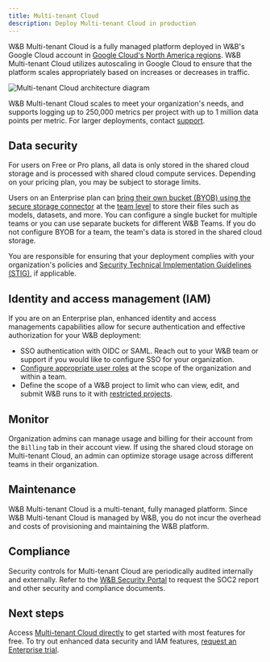 ```yaml
---
title: Multi-tenant Cloud
description: Deploy Multi-tenant Cloud in production
---
```


W&B Multi-tenant Cloud is a fully managed platform deployed in W&B's Google Cloud account in [Google Cloud's North America regions](https://cloud.google.com/compute/docs/regions-zones). W&B Multi-tenant Cloud utilizes autoscaling in Google Cloud to ensure that the platform scales appropriately based on increases or decreases in traffic.

<Frame>
    <img src="/images/hosting/multi_tenant_cloud_arch.png" alt="Multi-tenant Cloud architecture diagram"  />
</Frame>

W&B Multi-tenant Cloud scales to meet your organization's needs, and supports logging up to 250,000 metrics per project with up to 1 million data points per metric. For larger deployments, contact [support](mailto:support@wandb.com).

## Data security

For users on Free or Pro plans, all data is only stored in the shared cloud storage and is processed with shared cloud compute services. Depending on your pricing plan, you may be subject to storage limits.

Users on an Enterprise plan can [bring their own bucket (BYOB) using the secure storage connector](/platform/hosting/data-security/secure-storage-connector) at the [team level](/platform/hosting/data-security/secure-storage-connector#configuration-options) to store their files such as models, datasets, and more. You can configure a single bucket for multiple teams or you can use separate buckets for different W&B Teams. If you do not configure BYOB for a team, the team's data is stored in the shared cloud storage.

You are responsible for ensuring that your deployment complies with your organization's policies and [Security Technical Implementation Guidelines (STIG)](https://en.wikipedia.org/wiki/Security_Technical_Implementation_Guide), if applicable.

## Identity and access management (IAM)
If you are on an Enterprise plan, enhanced identity and access managements capabilities allow for secure authentication and effective authorization for your W&B deployment:

* SSO authentication with OIDC or SAML. Reach out to your W&B team or support if you would like to configure SSO for your organization.
* [Configure appropriate user roles](/platform/hosting/iam/access-management/manage-organization#assign-or-update-a-users-role) at the scope of the organization and within a team.
* Define the scope of a W&B project to limit who can view, edit, and submit W&B runs to it with [restricted projects](/platform/hosting/iam/access-management/restricted-projects).

## Monitor
Organization admins can manage usage and billing for their account from the `Billing` tab in their account view. If using the shared cloud storage on Multi-tenant Cloud, an admin can optimize storage usage across different teams in their organization.

## Maintenance
W&B Multi-tenant Cloud is a multi-tenant, fully managed platform. Since W&B Multi-tenant Cloud is managed by W&B, you do not incur the overhead and costs of provisioning and maintaining the W&B platform.

## Compliance
Security controls for Multi-tenant Cloud are periodically audited internally and externally. Refer to the [W&B Security Portal](https://security.wandb.ai/) to request the SOC2 report and other security and compliance documents.

## Next steps
Access [Multi-tenant Cloud directly](https://wandb.ai) to get started with most features for free. To try out enhanced data security and IAM features, [request an Enterprise trial](https://wandb.ai/site/for-enterprise/multi-tenant-saas-trial).
